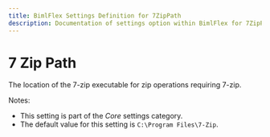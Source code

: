 ---
title: BimlFlex Settings Definition for 7ZipPath
description: Documentation of settings option within BimlFlex for 7ZipPath
---
<head>
  <meta name="varigenceProduct" content="BimlFlex"></meta>
  <meta name="varigenceArticleType" content="Reference"></meta>
</head>


# 7 Zip Path

The location of the 7-zip executable for zip operations requiring 7-zip.

Notes:

* This setting is part of the *Core* settings category.
* The default value for this setting is `C:\Program Files\7-Zip`.
